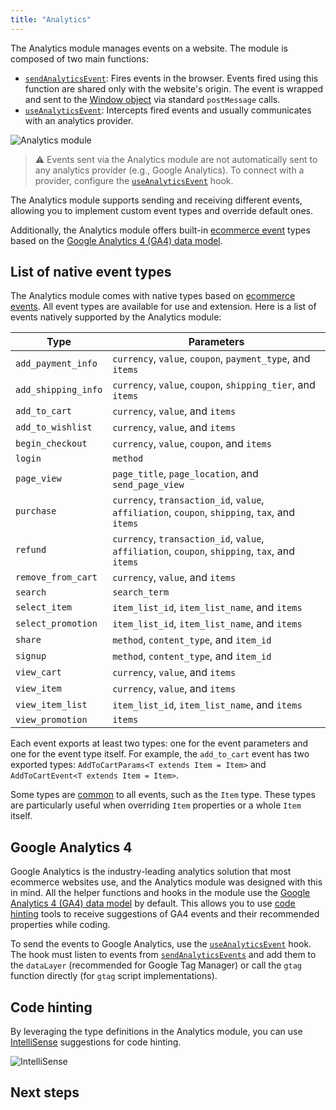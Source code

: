 ```yaml
---
title: "Analytics"
---
```


The Analytics module manages events on a website. The module is composed of two main functions:

- [`sendAnalyticsEvent`](https://developers.vtex.com/docs/guides/faststore/analytics-send-analytics-event): Fires events in the browser. Events fired using this function are shared only with the website's origin. The event is wrapped and sent to the [Window object](https://developer.mozilla.org/en-US/docs/Web/API/Window) via standard `postMessage` calls.
- [`useAnalyticsEvent`](https://developers.vtex.com/docs/guides/faststore/analytics-use-analytics-event): Intercepts fired events and usually communicates with an analytics provider.

![Analytics module](https://vtexhelp.vtexassets.com/assets/docs/src/analyticsmodule___37ad6fdb1e969835206b6d4b91461529.png)

> ⚠️ Events sent via the Analytics module are not automatically sent to any analytics provider (e.g., Google Analytics). To connect with a provider, configure the [`useAnalyticsEvent`](https://developers.vtex.com/docs/guides/faststore/analytics-use-analytics-event) hook.

The Analytics module supports sending and receiving different events, allowing you to implement custom event types and override default ones.

Additionally, the Analytics module offers built-in [ecommerce event](https://support.google.com/analytics/answer/14434488?hl=en) types based on the [Google Analytics 4 (GA4) data model](https://developers.google.com/analytics/devguides/collection/ga4/reference/events).

## List of native event types

The Analytics module comes with native types based on [ecommerce events](https://support.google.com/analytics/answer/14434488?hl=en). All event types are available for use and extension. Here is a list of events natively supported by the Analytics module:

| Type | Parameters |
|--------|-----------------|
|`add_payment_info`|`currency`, `value`, `coupon`, `payment_type`, and `items`|
|`add_shipping_info`|`currency`, `value`, `coupon`, `shipping_tier`, and `items`|
|`add_to_cart`|`currency`, `value`, and `items`|
|`add_to_wishlist`|`currency`, `value`, and `items`|
|`begin_checkout`|`currency`, `value`, `coupon`, and `items`|
|`login`|`method`|
|`page_view`|`page_title`, `page_location`, and `send_page_view`|
|`purchase`|`currency`, `transaction_id`, `value`, `affiliation`, `coupon`, `shipping`, `tax`, and `items`|
|`refund`|`currency`, `transaction_id`, `value`, `affiliation`, `coupon`, `shipping`, `tax`, and `items`|
|`remove_from_cart`|`currency`, `value`, and `items`|
|`search`|`search_term`|
|`select_item`|`item_list_id`, `item_list_name`, and `items`|
|`select_promotion`|`item_list_id`, `item_list_name`, and `items`|
|`share`|`method`, `content_type`, and `item_id`|
|`signup`|`method`, `content_type`, and `item_id`|
|`view_cart`|`currency`, `value`, and `items`|
|`view_item`|`currency`, `value`, and `items`|
|`view_item_list`|`item_list_id`, `item_list_name`, and `items`|
|`view_promotion`|`items`|

Each event exports at least two types: one for the event parameters and one for the event type itself. For example, the `add_to_cart` event has two exported types: `AddToCartParams<T extends Item = Item>` and `AddToCartEvent<T extends Item = Item>`.

Some types are [common](https://github.com/vtex/faststore/blob/main/packages/sdk/src/analytics/events/common.ts) to all events, such as the `Item` type. These types are particularly useful when overriding `Item` properties or a whole `Item` itself.

## Google Analytics 4

Google Analytics is the industry-leading analytics solution that most ecommerce websites use, and the Analytics module was designed with this in mind. All the helper functions and hooks in the module use the [Google Analytics 4 (GA4) data model](https://developers.google.com/analytics/devguides/collection/ga4/reference/events) by default. This allows you to use [code hinting](#code-hinting) tools to receive suggestions of GA4 events and their recommended properties while coding.

To send the events to Google Analytics, use the [`useAnalyticsEvent`](https://developers.vtex.com/docs/guides/faststore/analytics-use-analytics-event) hook. The hook must listen to events from [`sendAnalyticsEvents`](https://developers.vtex.com/docs/guides/faststore/analytics-send-analytics-event) and add them to the `dataLayer` (recommended for Google Tag Manager) or call the `gtag` function directly (for `gtag` script implementations).

## Code hinting

By leveraging the type definitions in the Analytics module, you can use [IntelliSense](https://code.visualstudio.com/docs/editor/intellisense) suggestions for code hinting.

![IntelliSense](https://vtexhelp.vtexassets.com/assets/docs/src/intellisense___44c8c3c8f2687f88e787ce38f867901c.png)

## Next steps

<Flex>

<WhatsNextCard
  linkTo="https://developers.vtex.com/docs/guides/faststore/analytics-send-analytics-event"
  title="sendAnalyticsEvent"
  description="Learn how to trigger and manage analytics events in your store using the sendAnalyticsEvent function, which follows the Google Analytics 4 (GA4) data model."
  linkTitle="See more"
/>

<WhatsNextCard
  linkTo="https://developers.vtex.com/docs/guides/faststore/analytics-use-analytics-event"
  title="useAnalyticsEvent"
  description="Learn how to use the useAnalyticsEvent hook to intercept and respond to both native and custom analytics events triggered by the sendAnalyticsEvent function."
  linkTitle="See more"
/>

</Flex>
